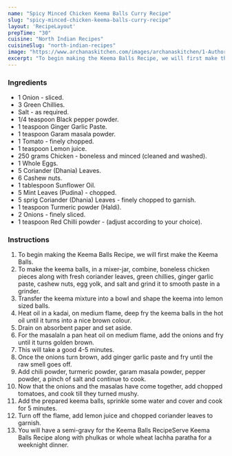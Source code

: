 ---
name: "Spicy Minced Chicken Keema Balls Curry Recipe"
slug: "spicy-minced-chicken-keema-balls-curry-recipe"
layout: 'RecipeLayout'
prepTime: "30"
cuisine: "North Indian Recipes"
cuisineSlug: "north-indian-recipes"
image: "https://www.archanaskitchen.com/images/archanaskitchen/1-Author/Dr._Pallavi_Shetty/keema_balls_1600.jpg"
excerpt: "To begin making the Keema Balls Recipe, we will first make the Keema Balls"
---

### Ingredients

- 1 Onion - sliced.
- 3 Green Chillies.
- Salt - as required.
- 1/4 teaspoon Black pepper powder.
- 1 teaspoon Ginger Garlic Paste.
- 1 teaspoon Garam masala powder.
- 1 Tomato - finely chopped.
- 1 teaspoon Lemon juice.
- 250 grams Chicken - boneless and minced (cleaned and washed).
- 1 Whole Eggs.
- 5 Coriander (Dhania) Leaves.
- 6 Cashew nuts.
- 1 tablespoon Sunflower Oil.
- 5 Mint Leaves (Pudina) - chopped.
- 5 sprig Coriander (Dhania) Leaves - finely chopped to garnish.
- 1 teaspoon Turmeric powder (Haldi).
- 2 Onions - finely sliced.
- 1 teaspoon Red Chilli powder - (adjust according to your choice).

### Instructions

1. To begin making the Keema Balls Recipe, we will first make the Keema Balls.
1. To make the keema balls, in a mixer-jar, combine, boneless chicken pieces along with fresh coriander leaves, green chillies, ginger garlic paste, cashew nuts, egg yolk, and salt and grind it to smooth paste in a grinder.
1. Transfer the keema mixture into a bowl and shape the keema into lemon sized balls.
1. Heat oil in a kadai, on medium flame, deep fry the keema balls in the hot oil until it turns into a nice brown colour.
1.  Drain on absorbent paper and set aside.
1.  For the masalaIn a pan heat oil on medium flame, add the onions and fry until it turns golden brown.
1. This will take a good 4-5 minutes.
1. Once the onions turn brown, add ginger garlic paste and fry until the raw smell goes off.
1. Add chili powder, turmeric powder, garam masala powder, pepper powder, a pinch of salt and continue to cook.
1. Now that the onions and the masalas have come together, add chopped tomatoes, and cook till they turned mushy.
1. Add the prepared keema balls, sprinkle some water and cover and cook for 5 minutes.
1. Turn off the flame, add  lemon juice and chopped coriander leaves to garnish.
1. You will have a semi-gravy for the Keema Balls RecipeServe Keema Balls Recipe along with phulkas or whole wheat lachha paratha for a weeknight dinner.

